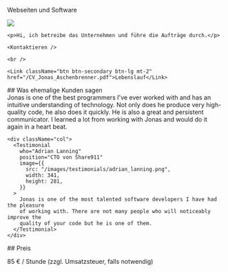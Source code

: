 
<FirstHeader>Webseiten und Software</FirstHeader>

<Section>
  <div className="clearfix">
    <Image src="/images/jonas.png" width={281} height={281} className="float-start me-2" />

    <p>Hi, ich betreibe das Unternehmen und führe die Aufträge durch.</p>

    <Kontaktieren />

    <br />

    <Link className="btn btn-secondary btn-lg mt-2" href="/CV_Jonas_Aschenbrenner.pdf">Lebenslauf</Link>

  </div>
</Section>

<Section>
  ## Was ehemalige Kunden sagen

  <div className="row">
    <div className="col">
      <Testimonial
        who="Sam Hatoum"
        position="Gründer von Xolv.io"
        image={{
          src: "/images/testimonials/sam_hatoum.jpg",
          width: 300,
          height: 281,
        }}
      >
        Jonas is one of the best programmers I&#39;ve ever worked with and has an
        intuitive understanding of technology. Not only does he produce very
        high-quality code, he also does it quickly. He is also a great and persistent
        communicator. I learned a lot from working with Jonas and would do it again in
        a heart beat.
      </Testimonial>
    </div>

    <div className="col">
      <Testimonial
        who="Adrian Lanning"
        position="CTO von Share911"
        image={{
          src: "/images/testimonials/adrian_lanning.png",
          width: 341,
          height: 281,
        }}
      >
        Jonas is one of the most talented software developers I have had the pleasure
        of working with. There are not many people who will noticeably improve the
        quality of your code but he is one of them.
      </Testimonial>
    </div>

  </div>
</Section>

<Section>
  <div className="text-center">
    <Kontaktieren />
  </div>
</Section>

<Section>
  ## Preis

  <p className="mb-0">85 € / Stunde (zzgl. Umsatzsteuer, falls notwendig)</p>
</Section>
